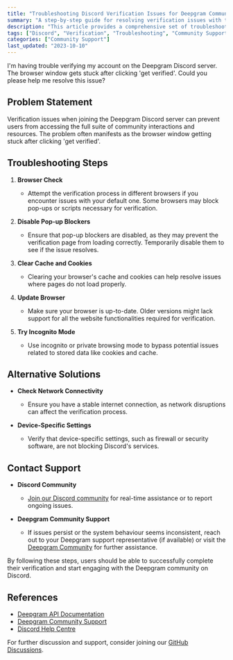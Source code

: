```yaml
---
title: "Troubleshooting Discord Verification Issues for Deepgram Community"
summary: "A step-by-step guide for resolving verification issues with the Deepgram Discord community."
description: "This article provides a comprehensive set of troubleshooting steps to help users tackle verification issues when joining the Deepgram Discord server. It covers browser settings, alternative solutions, and offers guidance on contacting support."
tags: ["Discord", "Verification", "Troubleshooting", "Community Support"]
categories: ["Community Support"]
last_updated: "2023-10-10"
---
```


<CommunityQuestion>I'm having trouble verifying my account on the Deepgram Discord server. The browser window gets stuck after clicking 'get verified'. Could you please help me resolve this issue?</CommunityQuestion>

## Problem Statement
Verification issues when joining the Deepgram Discord server can prevent users from accessing the full suite of community interactions and resources. The problem often manifests as the browser window getting stuck after clicking 'get verified'.

## Troubleshooting Steps

1. **Browser Check**
   - Attempt the verification process in different browsers if you encounter issues with your default one. Some browsers may block pop-ups or scripts necessary for verification.

2. **Disable Pop-up Blockers**
   - Ensure that pop-up blockers are disabled, as they may prevent the verification page from loading correctly. Temporarily disable them to see if the issue resolves.

3. **Clear Cache and Cookies**
   - Clearing your browser's cache and cookies can help resolve issues where pages do not load properly.

4. **Update Browser**
   - Make sure your browser is up-to-date. Older versions might lack support for all the website functionalities required for verification.

5. **Try Incognito Mode**
   - Use incognito or private browsing mode to bypass potential issues related to stored data like cookies and cache.

## Alternative Solutions

- **Check Network Connectivity**
  - Ensure you have a stable internet connection, as network disruptions can affect the verification process.

- **Device-Specific Settings**
  - Verify that device-specific settings, such as firewall or security software, are not blocking Discord's services.

## Contact Support

- **Discord Community**
  - [Join our Discord community](https://discord.gg/deepgram) for real-time assistance or to report ongoing issues.

- **Deepgram Community Support**
  - If issues persist or the system behaviour seems inconsistent, reach out to your Deepgram support representative (if available) or visit the [Deepgram Community](https://community.deepgram.com) for further assistance.

By following these steps, users should be able to successfully complete their verification and start engaging with the Deepgram community on Discord.

## References

- [Deepgram API Documentation](/docs)
- [Deepgram Community Support](https://community.deepgram.com)
- [Discord Help Centre](https://support.discord.com)

For further discussion and support, consider joining our [GitHub Discussions](https://github.com/Deepgram/deepgram-js-sdk/discussions).